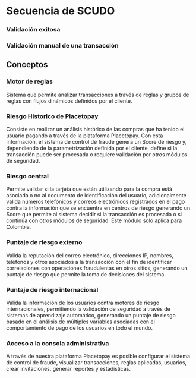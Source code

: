 
<MissingTranslationBanner />

# Secuencia de SCUDO

### Validación exitosa

<SuccessfulValidationSequence />

### Validación manual de una transacción

<ManualValidationSequence />

## Conceptos

### Motor de reglas
Sistema que permite analizar transacciones a través de reglas y grupos de reglas con flujos dinámicos definidos por el cliente.

### Riesgo Historico de Placetopay
Consiste en realizar un análisis histórico de las compras que ha tenido el usuario pagando a través de la plataforma Placetopay. Con esta información, el sistema de control de fraude genera un Score de riesgo y, dependiendo de la parametrización definida por el cliente, define si la transacción puede ser procesada o requiere validación por otros módulos de seguridad.

### Riesgo central
Permite validar si la tarjeta que están utilizando para la compra está asociada o no al documento de identificación del usuario, adicionalmente valida números telefónicos y correos electrónicos registrados en el pago contra la información que se encuentra en centros de riesgo generando un Score que permite al sistema decidir si la transacción es procesada o si continúa con otros módulos de seguridad. Este módulo solo aplica para Colombia.

### Puntaje de riesgo externo
Valida la reputación del correo electrónico, direcciones IP, nombres, teléfonos y otros asociados a la transacción con el fin de identificar correlaciones con operaciones fraudulentas en otros sitios, generando un puntaje de riesgo que permite la toma de decisiones del sistema.

### Puntaje de riesgo internacional
Valida la información de los usuarios contra motores de riesgo internacionales, permitiendo la validación de seguridad a través de sistemas de aprendizaje automático, generando un puntaje de riesgo basado en el análisis de múltiples variables asociadas con el comportamiento de pago de los usuarios en todo el mundo.

### Acceso a la consola administrativa
A través de nuestra plataforma Placetopay es posible configurar el sistema de control de fraude, visualizar transacciones, reglas aplicadas, usuarios, crear invitaciones, generar reportes y estadísticas.



